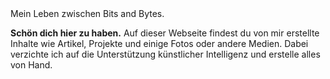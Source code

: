 ---
---


<IntroSection>
  <Fragment slot="title">Mein Leben zwischen Bits and Bytes.</Fragment>
  <Fragment slot="spotlight"><Fidget1Checkboxes /></Fragment>

  **Schön dich hier zu haben.** Auf dieser Webseite findest du von mir erstellte Inhalte wie Artikel, Projekte und einige Fotos oder andere Medien. Dabei verzichte ich auf die Unterstützung künstlicher Intelligenz und erstelle alles von Hand.

</IntroSection>
